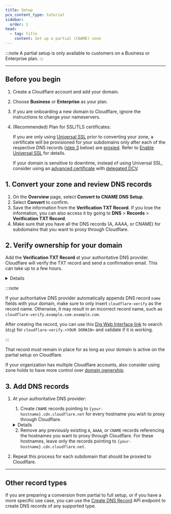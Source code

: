 ```yaml
---
title: Setup
pcx_content_type: tutorial
sidebar:
  order: 1
head:
  - tag: title
    content: Set up a partial (CNAME) zone
---
```



<Render file="partial-setup-definition" />

:::note
A partial setup is only available to customers on a Business or Enterprise plan.
:::

---

## Before you begin

<Steps>

1. Create a Cloudflare account and add your domain.
2. Choose **Business** or **Enterprise** as your plan.
3. If you are onboarding a new domain to Cloudflare, ignore the instructions to change your nameservers.
4. (Recommended) Plan for SSL/TLS certificates:

   If you are only using [Universal SSL](/ssl/edge-certificates/universal-ssl/) prior to converting your zone, a certificate will be provisioned for your subdomains only after each of the respective DNS records ([step 3](#3-add-dns-records) below) are [proxied](/dns/manage-dns-records/reference/proxied-dns-records/). Refer to [Enable Universal SSL](/ssl/edge-certificates/universal-ssl/enable-universal-ssl/#partial-dns-setup) for details.

   If your domain is sensitive to downtime, instead of using Universal SSL, consider using an [advanced certificate](/ssl/edge-certificates/advanced-certificate-manager/) with [delegated DCV](/ssl/edge-certificates/changing-dcv-method/methods/delegated-dcv/#setup).

</Steps>

## 1. Convert your zone and review DNS records

<Steps>

1. On the **Overview** page, select **Convert to CNAME DNS Setup**.
2. Select **Convert** to confirm.
3. Save the information from the **Verification TXT Record**. If you lose the information, you can also access it by going to **DNS** > **Records** > **Verification TXT Record**.
4. Make sure that you have all the DNS records (A, AAAA, or CNAME) for subdomains that you want to proxy through Cloudflare.

</Steps>

## 2. Verify ownership for your domain

Add the **Verification TXT Record** at your authoritative DNS provider. Cloudflare will verify the TXT record and send a confirmation email. This can take up to a few hours.

<Details header="Example verification record">

A verification record for `example.com` might be:

| Type | Name                            | Content             |
| ---- | ------------------------------- | ------------------- |
| TXT  | `cloudflare-verify.example.com` | 966215192-518620144 |

</Details>

:::note

If your authoritative DNS provider automatically appends DNS record `name` fields with your domain, make sure to only insert `cloudflare-verify` as the record name. Otherwise, it may result in an incorrect record name, such as `cloudflare-verify.example.com.example.com`.

After creating the record, you can use this [Dig Web Interface link](https://digwebinterface.com/?type=TXT&ns=auth&nameservers=) to search (`dig`) for `cloudflare-verify.<YOUR DOMAIN>` and validate if it is working.

:::

That record must remain in place for as long as your domain is active on the partial setup on Cloudflare.

If your organization has multiple Cloudflare accounts, also consider using zone holds to have more control over [domain ownership](/dns/zone-setups/partial-setup/#domain-ownership).

## 3. Add DNS records

<Steps>

1. At your authoritative DNS provider:

   1. Create `CNAME` records pointing to `{your-hostname}.cdn.cloudflare.net` for every hostname you wish to proxy through Cloudflare.

   <Details header="Example CNAME record at authoritative DNS provider">

   The `CNAME` record for `www.example.com` would be:

   ```txt
   www.example.com CNAME www.example.com.cdn.cloudflare.net
   ```

   </Details>

   2. Remove any previously existing `A`, `AAAA`, or `CNAME` records referencing the hostnames you want to proxy through Cloudflare. For these hostnames, leave only the records pointing to `{your-hostname}.cdn.cloudflare.net`.

2. Repeat this process for each subdomain that should be proxied to Cloudflare.

</Steps>

---

## Other record types

If you are preparing a conversion from partial to full setup, or if you have a more specific use case, you can use the [Create DNS Record](/api/resources/dns/subresources/records/methods/create/) API endpoint to create DNS records of any supported type.
